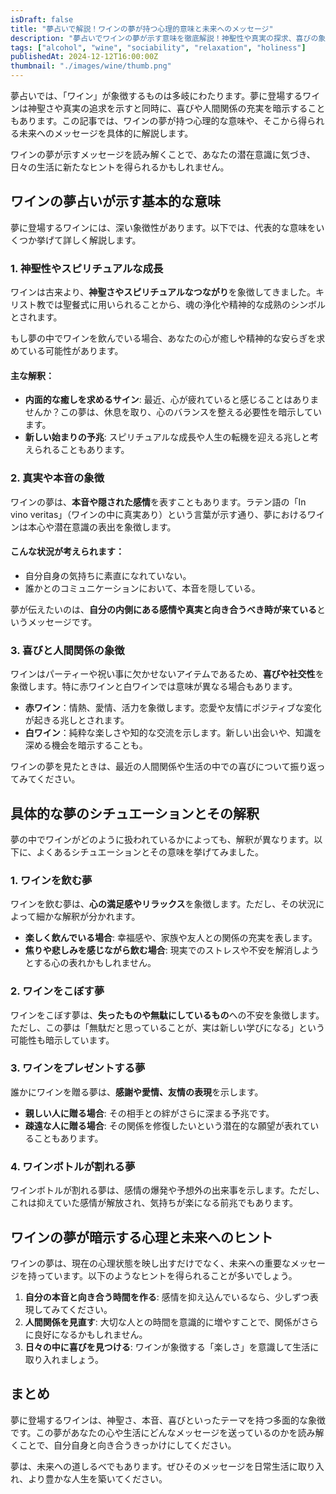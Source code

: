 ```yaml
---
isDraft: false
title: "夢占いで解説！ワインの夢が持つ心理的意味と未来へのメッセージ"
description: "夢占いでワインの夢が示す意味を徹底解説！神聖性や真実の探求、喜びの象徴など、心理状態や未来へのヒントを知り、日々の生活に役立てましょう。"
tags: ["alcohol", "wine", "sociability", "relaxation", "holiness"]
publishedAt: 2024-12-12T16:00:00Z
thumbnail: "./images/wine/thumb.png"
---
```


夢占いでは、「ワイン」が象徴するものは多岐にわたります。夢に登場するワインは神聖さや真実の追求を示すと同時に、喜びや人間関係の充実を暗示することもあります。この記事では、ワインの夢が持つ心理的な意味や、そこから得られる未来へのメッセージを具体的に解説します。

ワインの夢が示すメッセージを読み解くことで、あなたの潜在意識に気づき、日々の生活に新たなヒントを得られるかもしれません。

<TableOfContents />

<AdUnit />

## ワインの夢占いが示す基本的な意味

夢に登場するワインには、深い象徴性があります。以下では、代表的な意味をいくつか挙げて詳しく解説します。

### 1. 神聖性やスピリチュアルな成長

ワインは古来より、<strong>神聖さやスピリチュアルなつながり</strong>を象徴してきました。キリスト教では聖餐式に用いられることから、魂の浄化や精神的な成熟のシンボルとされます。

もし夢の中でワインを飲んでいる場合、あなたの心が癒しや精神的な安らぎを求めている可能性があります。

#### 主な解釈：

- <strong>内面的な癒しを求めるサイン</strong>:
  最近、心が疲れていると感じることはありませんか？この夢は、休息を取り、心のバランスを整える必要性を暗示しています。
- <strong>新しい始まりの予兆</strong>: スピリチュアルな成長や人生の転機を迎える兆しと考えられることもあります。

### 2. 真実や本音の象徴

ワインの夢は、<strong>本音や隠された感情</strong>を表すこともあります。ラテン語の「In vino veritas」（ワインの中に真実あり）という言葉が示す通り、夢におけるワインは本心や潜在意識の表出を象徴します。

#### こんな状況が考えられます：

- 自分自身の気持ちに素直になれていない。
- 誰かとのコミュニケーションにおいて、本音を隠している。

夢が伝えたいのは、<strong>自分の内側にある感情や真実と向き合うべき時が来ている</strong>というメッセージです。

### 3. 喜びと人間関係の象徴

ワインはパーティーや祝い事に欠かせないアイテムであるため、<strong>喜びや社交性</strong>を象徴します。特に赤ワインと白ワインでは意味が異なる場合もあります。

- <strong>赤ワイン</strong>：情熱、愛情、活力を象徴します。恋愛や友情にポジティブな変化が起きる兆しとされます。
- <strong>白ワイン</strong>：純粋な楽しさや知的な交流を示します。新しい出会いや、知識を深める機会を暗示することも。

ワインの夢を見たときは、最近の人間関係や生活の中での喜びについて振り返ってみてください。

<AdUnit />

## 具体的な夢のシチュエーションとその解釈

夢の中でワインがどのように扱われているかによっても、解釈が異なります。以下に、よくあるシチュエーションとその意味を挙げてみました。

### 1. ワインを飲む夢

ワインを飲む夢は、<strong>心の満足感やリラックス</strong>を象徴します。ただし、その状況によって細かな解釈が分かれます。

- <strong>楽しく飲んでいる場合</strong>: 幸福感や、家族や友人との関係の充実を表します。
- <strong>焦りや悲しみを感じながら飲む場合</strong>: 現実でのストレスや不安を解消しようとする心の表れかもしれません。

### 2. ワインをこぼす夢

ワインをこぼす夢は、<strong>失ったものや無駄にしているもの</strong>への不安を象徴します。ただし、この夢は「無駄だと思っていることが、実は新しい学びになる」という可能性も暗示しています。

### 3. ワインをプレゼントする夢

誰かにワインを贈る夢は、<strong>感謝や愛情、友情の表現</strong>を示します。

- <strong>親しい人に贈る場合</strong>: その相手との絆がさらに深まる予兆です。
- <strong>疎遠な人に贈る場合</strong>: その関係を修復したいという潜在的な願望が表れていることもあります。

### 4. ワインボトルが割れる夢

ワインボトルが割れる夢は、感情の爆発や予想外の出来事を示します。ただし、これは抑えていた感情が解放され、気持ちが楽になる前兆でもあります。

<AdUnit />

## ワインの夢が暗示する心理と未来へのヒント

ワインの夢は、現在の心理状態を映し出すだけでなく、未来への重要なメッセージを持っています。以下のようなヒントを得られることが多いでしょう。

1. <strong>自分の本音と向き合う時間を作る</strong>: 感情を抑え込んでいるなら、少しずつ表現してみてください。
2. <strong>人間関係を見直す</strong>: 大切な人との時間を意識的に増やすことで、関係がさらに良好になるかもしれません。
3. <strong>日々の中に喜びを見つける</strong>: ワインが象徴する「楽しさ」を意識して生活に取り入れましょう。

<AdUnit />

## まとめ

夢に登場するワインは、神聖さ、本音、喜びといったテーマを持つ多面的な象徴です。この夢があなたの心や生活にどんなメッセージを送っているのかを読み解くことで、自分自身と向き合うきっかけにしてください。

夢は、未来への道しるべでもあります。ぜひそのメッセージを日常生活に取り入れ、より豊かな人生を築いてください。
